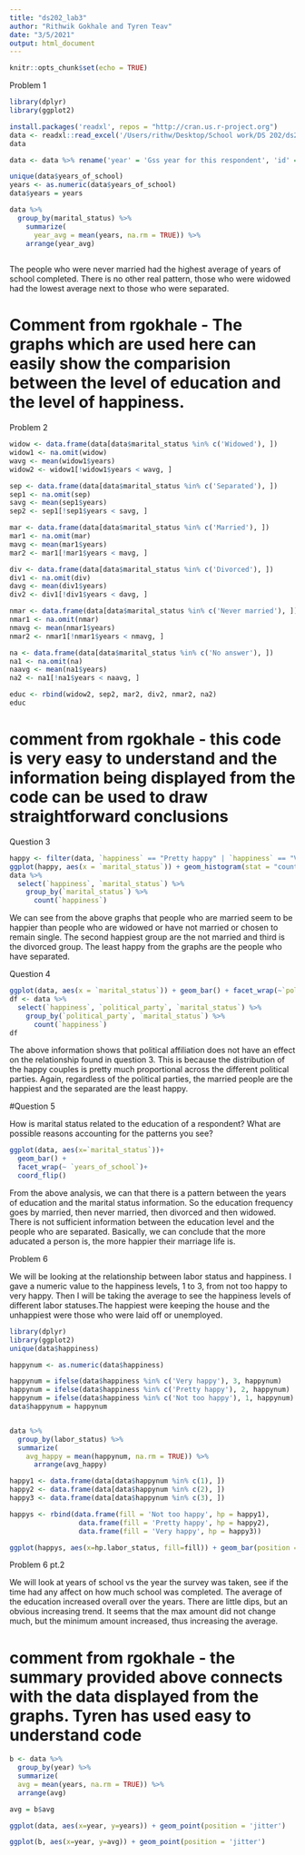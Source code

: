 ```yaml
---
title: "ds202_lab3"
author: "Rithwik Gokhale and Tyren Teav"
date: "3/5/2021"
output: html_document
---
```


```r
knitr::opts_chunk$set(echo = TRUE)
```

Problem 1


```r
library(dplyr)
library(ggplot2)

install.packages('readxl', repos = "http://cran.us.r-project.org")
data <- readxl::read_excel('/Users/rithw/Desktop/School work/DS 202/ds202_lab3/GSS.xls')
data

data <- data %>% rename('year' = 'Gss year for this respondent', 'id' = `Respondent id number`, 'labor_status' = `Labor force status`, 'work_hours' = `Number of hours usually work a week`, marital_status = `Marital status`, 'years_of_school' = `Highest year of school completed`, 'political_party' = `Political party affiliation`, 'happiness' = `General happiness`, 'ballot' = `Ballot used for interview`)

unique(data$years_of_school)
years <- as.numeric(data$years_of_school)
data$years = years

data %>%
  group_by(marital_status) %>%
    summarize(
      year_avg = mean(years, na.rm = TRUE)) %>%
    arrange(year_avg)
   
```

The people who were never married had the highest average of years of school completed. There is no other real pattern, those who were widowed had the lowest average next to those who were separated. 

# Comment from rgokhale - The graphs which are used here can easily show the comparision between the level of education and the level of happiness. 

Problem 2

```r

widow <- data.frame(data[data$marital_status %in% c('Widowed'), ])
widow1 <- na.omit(widow)
wavg <- mean(widow1$years)
widow2 <- widow1[!widow1$years < wavg, ]

sep <- data.frame(data[data$marital_status %in% c('Separated'), ])
sep1 <- na.omit(sep)
savg <- mean(sep1$years)
sep2 <- sep1[!sep1$years < savg, ]

mar <- data.frame(data[data$marital_status %in% c('Married'), ])
mar1 <- na.omit(mar)
mavg <- mean(mar1$years)
mar2 <- mar1[!mar1$years < mavg, ]

div <- data.frame(data[data$marital_status %in% c('Divorced'), ])
div1 <- na.omit(div)
davg <- mean(div1$years)
div2 <- div1[!div1$years < davg, ]

nmar <- data.frame(data[data$marital_status %in% c('Never married'), ])
nmar1 <- na.omit(nmar)
nmavg <- mean(nmar1$years)
nmar2 <- nmar1[!nmar1$years < nmavg, ]

na <- data.frame(data[data$marital_status %in% c('No answer'), ])
na1 <- na.omit(na)
naavg <- mean(na1$years)
na2 <- na1[!na1$years < naavg, ]

educ <- rbind(widow2, sep2, mar2, div2, nmar2, na2)
educ

```

# comment from rgokhale - this code is very easy to understand and the information being displayed from the code can be used to draw straightforward conclusions

Question 3
```r
happy <- filter(data, `happiness` == "Pretty happy" | `happiness` == "Very Happy")
ggplot(happy, aes(x = `marital_status`)) + geom_histogram(stat = "count")
data %>% 
  select(`happiness`, `marital_status`) %>%
    group_by(`marital_status`) %>%
      count(`happiness`)
```



We can see from the above graphs that people who are married seem to be happier than people who are widowed or have not married or chosen to remain single. The second happiest group are the not married and third is the divorced group. The least happy from the graphs are the people who have separated.

Question 4

```r
ggplot(data, aes(x = `marital_status`)) + geom_bar() + facet_wrap(~`political_party`) + coord_flip()
df <- data %>%
  select(`happiness`, `political_party`, `marital_status`) %>%
    group_by(`political_party`, `marital_status`) %>%
      count(`happiness`)
df
```



The above information shows that political affiliation does not have an effect on the relationship found in question 3. This is because the distribution of the happy couples is pretty much proportional across the different political parties. Again, regardless of the political parties, the married people are the happiest and the separated are the least happy. 

#Question 5 

How is marital status related to the education of a respondent? What are possible reasons accounting for the patterns you see?


```r
ggplot(data, aes(x=`marital_status`))+ 
  geom_bar() +
  facet_wrap(~ `years_of_school`)+
  coord_flip()
```

 
From the above analysis, we can that there is a pattern between the years of education and the marital status information. So the education frequency goes by married, then never married, then divorced and then widowed. There is not sufficient information between the education level and the people who are separated. Basically, we can conclude that the more aducated a person is, the more happier their marriage life is. 

Problem 6

We will be looking at the relationship between labor status and happiness. I gave a numeric value to the happiness levels, 1 to 3, from not too happy to very happy. Then I will be taking the average to see the happiness levels of different labor statuses.The happiest were keeping the house and the unhappiest were those who were laid off or unemployed.

```r
library(dplyr)
library(ggplot2)
unique(data$happiness)

happynum <- as.numeric(data$happiness)

happynum = ifelse(data$happiness %in% c('Very happy'), 3, happynum)
happynum = ifelse(data$happiness %in% c('Pretty happy'), 2, happynum)
happynum = ifelse(data$happiness %in% c('Not too happy'), 1, happynum)
data$happynum = happynum


data %>% 
  group_by(labor_status) %>%
  summarize(
    avg_happy = mean(happynum, na.rm = TRUE)) %>%
      arrange(avg_happy)

happy1 <- data.frame(data[data$happynum %in% c(1), ])
happy2 <- data.frame(data[data$happynum %in% c(2), ])
happy3 <- data.frame(data[data$happynum %in% c(3), ])

happys <- rbind(data.frame(fill = 'Not too happy', hp = happy1),
                 data.frame(fill = 'Pretty happy', hp = happy2),
                 data.frame(fill = 'Very happy', hp = happy3))

ggplot(happys, aes(x=hp.labor_status, fill=fill)) + geom_bar(position = 'dodge') + coord_flip()

```

Problem 6 pt.2

We will look at years of school vs the year the survey was taken, see if the time had any affect on how much school was completed. The average of the education increased overall over the years. There are little dips, but an obvious increasing trend. It seems that the max amount did not change much, but the minimum amount increased, thus increasing the average.

# comment from rgokhale - the summary provided above connects with the data displayed from the graphs. Tyren has used easy to understand code

```r

b <- data %>%
  group_by(year) %>%
  summarize(
  avg = mean(years, na.rm = TRUE)) %>%
  arrange(avg)

avg = b$avg

ggplot(data, aes(x=year, y=years)) + geom_point(position = 'jitter')

ggplot(b, aes(x=year, y=avg)) + geom_point(position = 'jitter')



```

